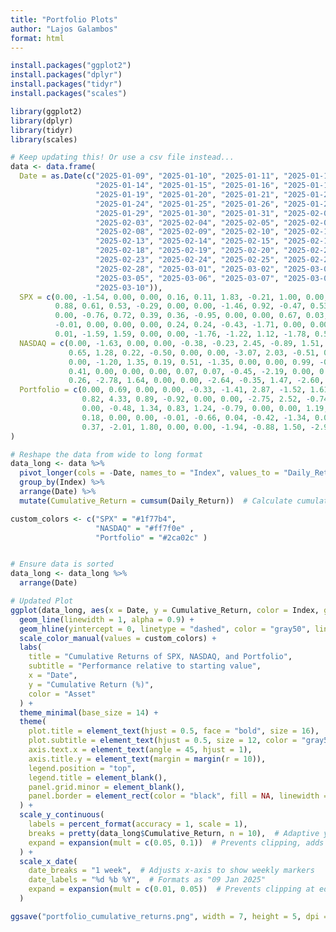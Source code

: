 ```yaml
---
title: "Portfolio Plots"
author: "Lajos Galambos"
format: html
---
```

```r
install.packages("ggplot2")
install.packages("dplyr")
install.packages("tidyr")
install.packages("scales")
```

```r
library(ggplot2)
library(dplyr)
library(tidyr)
library(scales)
```


```r
# Keep updating this! Or use a csv file instead...
data <- data.frame(
  Date = as.Date(c("2025-01-09", "2025-01-10", "2025-01-11", "2025-01-12", "2025-01-13", 
                   "2025-01-14", "2025-01-15", "2025-01-16", "2025-01-17", "2025-01-18", 
                   "2025-01-19", "2025-01-20", "2025-01-21", "2025-01-22", "2025-01-23", 
                   "2025-01-24", "2025-01-25", "2025-01-26", "2025-01-27", "2025-01-28", 
                   "2025-01-29", "2025-01-30", "2025-01-31", "2025-02-01", "2025-02-02", 
                   "2025-02-03", "2025-02-04", "2025-02-05", "2025-02-06", "2025-02-07",
                   "2025-02-08", "2025-02-09", "2025-02-10", "2025-02-11", "2025-02-12",
                   "2025-02-13", "2025-02-14", "2025-02-15", "2025-02-16", "2025-02-17",
                   "2025-02-18", "2025-02-19", "2025-02-20", "2025-02-21", "2025-02-22",
                   "2025-02-23", "2025-02-24", "2025-02-25", "2025-02-26", "2025-02-27",
                   "2025-02-28", "2025-03-01", "2025-03-02", "2025-03-03", "2025-03-04",
                   "2025-03-05", "2025-03-06", "2025-03-07", "2025-03-08", "2025-03-09",
                   "2025-03-10")),
  SPX = c(0.00, -1.54, 0.00, 0.00, 0.16, 0.11, 1.83, -0.21, 1.00, 0.00, 0.00, 0.00,
          0.88, 0.61, 0.53, -0.29, 0.00, 0.00, -1.46, 0.92, -0.47, 0.53, -0.50, 0.00,
          0.00, -0.76, 0.72, 0.39, 0.36, -0.95, 0.00, 0.00, 0.67, 0.03, -0.27, 1.04,
          -0.01, 0.00, 0.00, 0.00, 0.24, 0.24, -0.43, -1.71, 0.00, 0.00, -0.50, -0.47,
          0.01, -1.59, 1.59, 0.00, 0.00, -1.76, -1.22, 1.12, -1.78, 0.55, 0.00, 0.00, 0.00),
  NASDAQ = c(0.00, -1.63, 0.00, 0.00, -0.38, -0.23, 2.45, -0.89, 1.51, 0.00, 0.00, 0.00,
             0.65, 1.28, 0.22, -0.50, 0.00, 0.00, -3.07, 2.03, -0.51, 0.25, -0.27, 0.00,
             0.00, -1.20, 1.35, 0.19, 0.51, -1.35, 0.00, 0.00, 0.99, -0.36, 0.03, 1.51,
             0.41, 0.00, 0.00, 0.00, 0.07, 0.07, -0.45, -2.19, 0.00, 0.00, -1.21, -1.35,
             0.26, -2.78, 1.64, 0.00, 0.00, -2.64, -0.35, 1.47, -2.60, 0.71, 0.00, 0.00, 0.00),
  Portfolio = c(0.00, 0.69, 0.00, 0.00, -0.33, -1.41, 2.87, -1.52, 1.61, 0.00, 0.00, 0.00,
                0.82, 4.33, 0.89, -0.92, 0.00, 0.00, -2.75, 2.52, -0.74, 0.25, -0.56, 0.00,
                0.00, -0.48, 1.34, 0.83, 1.24, -0.79, 0.00, 0.00, 1.19, 0.00, 0.22, 1.10,
                0.18, 0.00, 0.00, -0.01, -0.66, 0.04, -0.42, -1.34, 0.00, 0.00, -0.85, -0.31,
                0.37, -2.01, 1.80, 0.00, 0.00, -1.94, -0.88, 1.50, -2.90, -1.04, 0.00, 0.00, -4.46)
)
```





```r
# Reshape the data from wide to long format
data_long <- data %>%
  pivot_longer(cols = -Date, names_to = "Index", values_to = "Daily_Return") %>%
  group_by(Index) %>%
  arrange(Date) %>%
  mutate(Cumulative_Return = cumsum(Daily_Return))  # Calculate cumulative returns

custom_colors <- c("SPX" = "#1f77b4", 
                   "NASDAQ" = "#ff7f0e" , 
                   "Portfolio" = "#2ca02c" )


# Ensure data is sorted
data_long <- data_long %>%
  arrange(Date)

# Updated Plot
ggplot(data_long, aes(x = Date, y = Cumulative_Return, color = Index, group = Index)) +
  geom_line(linewidth = 1, alpha = 0.9) + 
  geom_hline(yintercept = 0, linetype = "dashed", color = "gray50", linewidth = 0.8) +  
  scale_color_manual(values = custom_colors) +  
  labs(
    title = "Cumulative Returns of SPX, NASDAQ, and Portfolio",
    subtitle = "Performance relative to starting value",
    x = "Date",
    y = "Cumulative Return (%)",
    color = "Asset"
  ) +
  theme_minimal(base_size = 14) + 
  theme(
    plot.title = element_text(hjust = 0.5, face = "bold", size = 16),
    plot.subtitle = element_text(hjust = 0.5, size = 12, color = "gray50"),
    axis.text.x = element_text(angle = 45, hjust = 1),
    axis.title.y = element_text(margin = margin(r = 10)),  
    legend.position = "top", 
    legend.title = element_blank(),  
    panel.grid.minor = element_blank(),  
    panel.border = element_rect(color = "black", fill = NA, linewidth = 1)  
  ) +
  scale_y_continuous(
    labels = percent_format(accuracy = 1, scale = 1),
    breaks = pretty(data_long$Cumulative_Return, n = 10),  # Adaptive y-axis breaks
    expand = expansion(mult = c(0.05, 0.1))  # Prevents clipping, adds padding
  ) +
  scale_x_date(
    date_breaks = "1 week",  # Adjusts x-axis to show weekly markers
    date_labels = "%d %b %Y",  # Formats as "09 Jan 2025"
    expand = expansion(mult = c(0.01, 0.05))  # Prevents clipping at edges
  )

ggsave("portfolio_cumulative_returns.png", width = 7, height = 5, dpi = 300)
```


